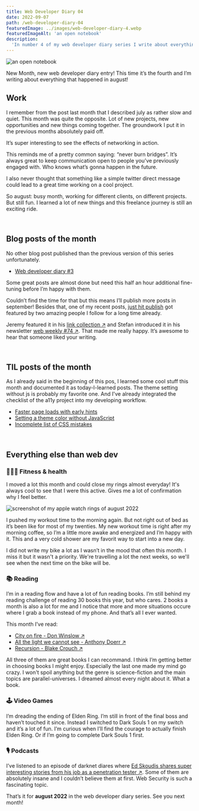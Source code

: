 ```yaml
---
title: Web Developer Diary 04
date: 2022-09-07
path: /web-developer-diary-04
featuredImage: ../images/web-developer-diary-4.webp
featuredImageAlt: 'an open notebook'
description:
  'In number 4 of my web developer diary series I write about everything that happened in august. New Projects, new opportunities, new learnings.'
---
```


![an open notebook](../images/web-developer-diary-4.webp)

New Month, new web developer diary entry! This time it’s the fourth and I’m writing about everything that happened in august!
<br />

## Work

I remember from the post last month that I described july as rather slow and quiet. This month was quite the opposite. Lot of new projects, new opportunities and new things coming together. The groundwork I put it in the previous months absolutely paid off. 

It’s super interesting to see the effects of networking in action. 

This reminds me of a pretty common saying: “never burn bridges”. It’s always great to keep communication open to people you’ve previously engaged with. Who knows what’s gonna happen in the future. 

I also never thought that something like a simple twitter direct message could lead to a great time working on a cool project. 

So august: busy month, working for different clients, on different projects. But still fun. I learned a lot of new things and this freelance journey is still an exciting ride.

<br />

## Blog posts of the month

No other blog post published than the previous version of this series unfortunately. 

- [Web developer diary #3](/blog/web-developer-diary-03/)

Some great posts are almost done but need this half an hour additional fine-tuning before I’m happy with them. 

Couldn’t find the time for that but this means I’ll publish more posts in september! Besides that, one of my recent posts, [just hit publish](/blog/just-hit-publish/) got featured by two amazing people I follow for a long time already.

Jeremy featured it in his <a href="https://adactio.com/links?start=20" target="_blank">link collection &#8599;</a> and Stefan introduced it in his newsletter <a href="https://www.stefanjudis.com/blog/web-weekly-74/" target="_blank">web weekly #74 &#8599;</a>. That made me really happy. It’s awesome to hear that someone liked your writing.


<br />

## TIL posts of the month

As I already said in the beginning of this pos, I learned some cool stuff this month and documented it as today-I-learned posts. The theme setting without js is probably my favorite one. And I've already integrated the checklist of the a11y project into my developing workflow.

- [Faster page loads with early hints](/today-i-learned-faster-page-loads-with-early-hints/)
- [Setting a theme color without JavaScript](/today-i-learned/setting-theme-without-javascript/)
- [Incomplete list of CSS mistakes](/today-i-learned/incomplete-list-of-css-mistakes/)

<br />

## Everything else than web dev


### 🏋🏻‍♀️ Fitness & health

I moved a lot this month and could close my rings almost everyday! It's always cool to see that I were this active. Gives me a lot of confirmation why I feel better.

![screenshot of my apple watch rings of august 2022](../images/apple-watch-rings-august-2022.webp)

I pushed my workout time to the morning again. But not right out of bed as it’s been like for most of my twenties. My new workout time is right after my morning coffee, so I’m a little more awake and energized and I’m happy with it. This and a very cold shower are my favorit way to start into a new day.

I did not write my bike a lot as I wasn’t in the mood that often this month. I miss it but it wasn't a priority. We're travelling a lot the next weeks, so we'll see when the next time on the bike will be.

### 📚 Reading

I’m in a reading flow and have a lot of fun reading books. I’m still behind my reading challenge of reading 30 books this year, but who cares. 2 books a month is also a lot for me and I notice that more and more situations occure where I grab a book instead of my phone. And that’s all I ever wanted. 

This month I’ve read:

- <a href="https://www.goodreads.com/book/show/57558287-city-on-fire" target="_blank"> City on fire - Don Winslow &#8599;</a>
- <a href="https://www.goodreads.com/book/show/18143977-all-the-light-we-cannot-see" target="_blank">All the light we cannot see - Anthony Doerr &#8599;</a>
- <a href="https://www.goodreads.com/book/show/42046112-recursion" target="_blank">Recursion - Blake Crouch &#8599;</a>

All three of them are great books I can recommand. I think I’m getting better in choosing books I might enjoy. Especially the last one made my mind go crazy. I won't spoil anything but the genre is science-fiction and the main topics are parallel-universes. I dreamed almost every night about it. What a book.

### 🕹 Video Games
I’m dreading the ending of Elden Ring. I’m still in front of the final boss and haven’t touched it since. Instead I switched to Dark Souls 1 on my switch and it’s a lot of fun. I’m curious when I’ll find the courage to actually finish Elden Ring. Or if I’m going to complete Dark Souls 1 first.

### 🎙 Podcasts
I’ve listened to an episode of darknet diares where <a href="https://darknetdiaries.com/episode/121/" target="_blank">Ed Skoudis shares super interesting stories from his job as a penetration tester &#8599;</a>. Some of them are absolutely insane and I couldn’t believe them at first. Web Security is such a fascinating topic. 


That’s it for **august 2022** in the web developer diary series. See you next
month!
